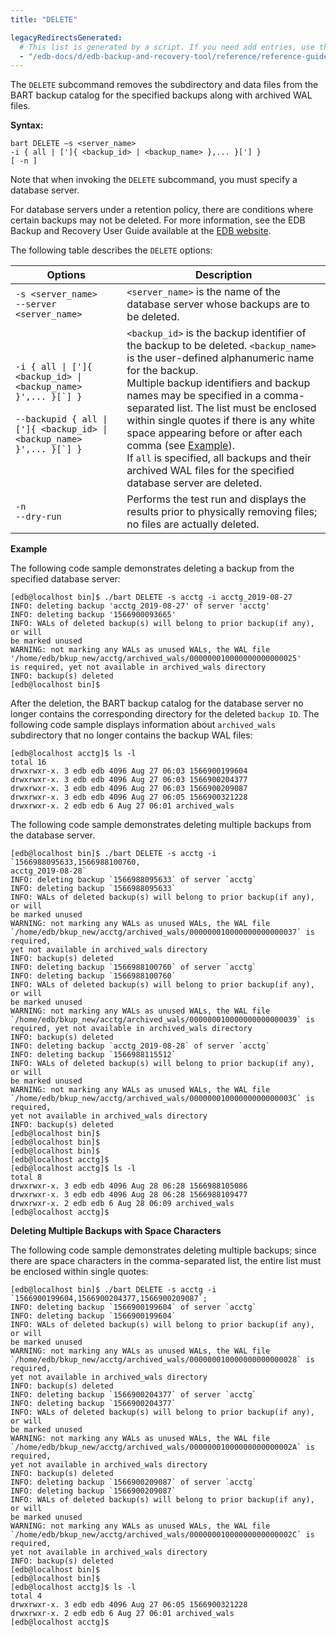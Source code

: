 ```yaml
---
title: "DELETE"

legacyRedirectsGenerated:
  # This list is generated by a script. If you need add entries, use the `legacyRedirects` key.
  - "/edb-docs/d/edb-backup-and-recovery-tool/reference/reference-guide/2.6.1/delete.html"
---
```


The `DELETE` subcommand removes the subdirectory and data files from the BART backup catalog for the specified backups along with archived WAL files.

**Syntax:**

```text
bart DELETE –s <server_name>
-i { all | [']{ <backup_id> | <backup_name> },... }['] }
[ -n ]
```

Note that when invoking the `DELETE` subcommand, you must specify a database server.

For database servers under a retention policy, there are conditions where certain backups may not be deleted. For more information, see the EDB Backup and Recovery User Guide available at the [EDB website](/bart/2.6/bart_user/).

The following table describes the `DELETE` options:

| Options                                                                                                                                            | Description                                                                                                                                                                                                                                                                                                                                                                                                                                                                                                                                    |
| -------------------------------------------------------------------------------------------------------------------------------------------------- | ---------------------------------------------------------------------------------------------------------------------------------------------------------------------------------------------------------------------------------------------------------------------------------------------------------------------------------------------------------------------------------------------------------------------------------------------------------------------------------------------------------------------------------------------- |
| `-s <server_name>`<br />`--server <server_name>`                                                                                                   | `<server_name>` is the name of the database server whose backups are to be deleted.                                                                                                                                                                                                                                                                                                                                                                                                                                                            |
| ``-i { all \| [']{ <backup_id> \| <backup_name> }',... }[`] }``<br /><br />``--backupid { all \| [']{ <backup_id> \| <backup_name> }',... }[`] }`` | `<backup_id>` is the backup identifier of the backup to be deleted. `<backup_name>` is the user-defined alphanumeric name for the backup.<br />Multiple backup identifiers and backup names may be specified in a comma-separated list. The list must be enclosed within single quotes if there is any white space appearing before or after each comma (see [Example](#deleting_multiple_backups_with_space_characters)).<br />If `all` is specified, all backups and their archived WAL files for the specified database server are deleted. |
| `-n`<br />`--dry-run`                                                                                                                              | Performs the test run and displays the results prior to physically removing files; no files are actually deleted.                                                                                                                                                                                                                                                                                                                                                                                                                              |

**Example**

The following code sample demonstrates deleting a backup from the specified database server:

```text
[edb@localhost bin]$ ./bart DELETE -s acctg -i acctg_2019-08-27
INFO: deleting backup 'acctg_2019-08-27' of server 'acctg'
INFO: deleting backup '1566900093665'
INFO: WALs of deleted backup(s) will belong to prior backup(if any), or will
be marked unused
WARNING: not marking any WALs as unused WALs, the WAL file
'/home/edb/bkup_new/acctg/archived_wals/000000010000000000000025'
is required, yet not available in archived_wals directory
INFO: backup(s) deleted
[edb@localhost bin]$
```

After the deletion, the BART backup catalog for the database server no longer contains the corresponding directory for the deleted `backup ID`. The following code sample displays information about `archived_wals` subdirectory that no longer contains the backup WAL files:

```text
[edb@localhost acctg]$ ls -l
total 16
drwxrwxr-x. 3 edb edb 4096 Aug 27 06:03 1566900199604
drwxrwxr-x. 3 edb edb 4096 Aug 27 06:03 1566900204377
drwxrwxr-x. 3 edb edb 4096 Aug 27 06:03 1566900209087
drwxrwxr-x. 3 edb edb 4096 Aug 27 06:05 1566900321228
drwxrwxr-x. 2 edb edb 6 Aug 27 06:01 archived_wals
```

The following code sample demonstrates deleting multiple backups from the database server.

```text
[edb@localhost bin]$ ./bart DELETE -s acctg -i `1566988095633,1566988100760,
acctg_2019-08-28`
INFO: deleting backup `1566988095633` of server `acctg`
INFO: deleting backup `1566988095633`
INFO: WALs of deleted backup(s) will belong to prior backup(if any), or will
be marked unused
WARNING: not marking any WALs as unused WALs, the WAL file
`/home/edb/bkup_new/acctg/archived_wals/000000010000000000000037` is required,
yet not available in archived_wals directory
INFO: backup(s) deleted
INFO: deleting backup `1566988100760` of server `acctg`
INFO: deleting backup `1566988100760`
INFO: WALs of deleted backup(s) will belong to prior backup(if any), or will
be marked unused
WARNING: not marking any WALs as unused WALs, the WAL file
`/home/edb/bkup_new/acctg/archived_wals/000000010000000000000039` is
required, yet not available in archived_wals directory
INFO: backup(s) deleted
INFO: deleting backup `acctg_2019-08-28` of server `acctg`
INFO: deleting backup `1566988115512`
INFO: WALs of deleted backup(s) will belong to prior backup(if any), or will
be marked unused
WARNING: not marking any WALs as unused WALs, the WAL file
`/home/edb/bkup_new/acctg/archived_wals/00000001000000000000003C` is required,
yet not available in archived_wals directory
INFO: backup(s) deleted
[edb@localhost bin]$
[edb@localhost bin]$
[edb@localhost bin]$
[edb@localhost acctg]$
[edb@localhost acctg]$ ls -l
total 8
drwxrwxr-x. 3 edb edb 4096 Aug 28 06:28 1566988105086
drwxrwxr-x. 3 edb edb 4096 Aug 28 06:28 1566988109477
drwxrwxr-x. 2 edb edb 6 Aug 28 06:09 archived_wals
[edb@localhost acctg]$
```

<div id="deleting_multiple_backups_with_space_characters" class="registered_link"></div>

**Deleting Multiple Backups with Space Characters**

The following code sample demonstrates deleting multiple backups; since there are space characters in the comma-separated list, the entire list must be enclosed within single quotes:

```text
[edb@localhost bin]$ ./bart DELETE -s acctg -i
`1566900199604,1566900204377,1566900209087`;
INFO: deleting backup `1566900199604` of server `acctg`
INFO: deleting backup `1566900199604`
INFO: WALs of deleted backup(s) will belong to prior backup(if any), or will
be marked unused
WARNING: not marking any WALs as unused WALs, the WAL file
`/home/edb/bkup_new/acctg/archived_wals/000000010000000000000028` is required,
yet not available in archived_wals directory
INFO: backup(s) deleted
INFO: deleting backup `1566900204377` of server `acctg`
INFO: deleting backup `1566900204377`
INFO: WALs of deleted backup(s) will belong to prior backup(if any), or will
be marked unused
WARNING: not marking any WALs as unused WALs, the WAL file
`/home/edb/bkup_new/acctg/archived_wals/00000001000000000000002A` is required,
yet not available in archived_wals directory
INFO: backup(s) deleted
INFO: deleting backup `1566900209087` of server `acctg`
INFO: deleting backup `1566900209087`
INFO: WALs of deleted backup(s) will belong to prior backup(if any), or will
be marked unused
WARNING: not marking any WALs as unused WALs, the WAL file
`/home/edb/bkup_new/acctg/archived_wals/00000001000000000000002C` is required,
yet not available in archived_wals directory
INFO: backup(s) deleted
[edb@localhost bin]$
[edb@localhost bin]$
[edb@localhost acctg]$ ls -l
total 4
drwxrwxr-x. 3 edb edb 4096 Aug 27 06:05 1566900321228
drwxrwxr-x. 2 edb edb 6 Aug 27 06:01 archived_wals
[edb@localhost acctg]$
```
